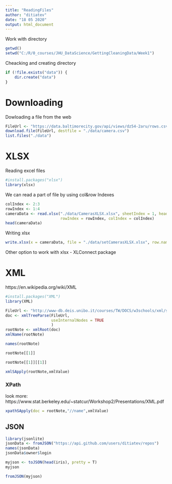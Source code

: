 ```yaml
---
title: "ReadingFiles"
author: "ditiatev"
date: "18 05 2020"
output: html_document
---
```


Work with directory

```r
getwd()
setwd("C:/R/0_courses/JHU_DataScience/GettingCleaningData/Week1")
```

Cheacking and creating directory

```r
if (!file.exists("data")) {
    dir.create("data")
}
```

# Downloading

Dowloading a file from the web

```r
FileUrl <- "https://data.baltimorecity.gov/api/views/dz54-2aru/rows.csv?accessType=DOWNLOAD"
download.file(FileUrl, destfile = "./data/camera.csv")
list.files("./data")
```

# XLSX

Reading excel files

```r
#install.packages("xlsx")
library(xlsx)
```

We can read a part of file by using col&row Indexes

```r
colIndex <- 2:3
rowIndex <- 1:4
cameraData <- read.xlsx("./data/CamerasXLSX.xlsx", sheetIndex = 1, header = T,
                        rowIndex = rowIndex, colIndex = colIndex)
head(cameraData)
```

Writing xlsx

```r
write.xlsx(x = cameraData, file = "./data/setCamerasXLSX.xlsx", row.names = F)
```

Other option to work with xlsx - XLConnect package

# XML
https://en.wikipedia.org/wiki/XML

```r
#install.packages("XML")
library(XML)
```

```r
FileUrl <- "http://www-db.deis.unibo.it/courses/TW/DOCS/w3schools/xml/simple.xml"
doc <- xmlTreeParse(FileUrl, 
                    useInternalNodes = TRUE
                    )
rootNote <- xmlRoot(doc)
xmlName(rootNote)
```

```r
names(rootNote)
```

```r
rootNote[[1]]
```

```r
rootNote[[1]][[1]]
```

```r
xmlSApply(rootNote,xmlValue)
```

### XPath
look more: https://www.stat.berkeley.edu/~statcur/Workshop2/Presentations/XML.pdf

```r
xpathSApply(doc = rootNote,"//name",xmlValue)
```


## JSON

```r
library(jsonlite)
jsonData <- fromJSON("https://api.github.com/users/ditiatev/repos")
names(jsonData)
jsonData$owner$login
```

```r
myjson <- toJSON(head(iris), pretty = T)
myjson
```

```r
fromJSON(myjson)
```













